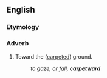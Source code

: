 ==English==

===Etymology===
{{suffix|en|carpet|ward}}

===Adverb===
{{en-adv}}

# Toward the ([[carpet]]ed) ground.
#: ''to gaze, or fall, '''carpetward'''''